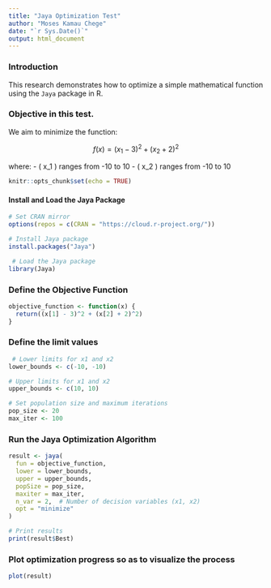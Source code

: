 ```yaml
---
title: "Jaya Optimization Test"
author: "Moses Kamau Chege"
date: "`r Sys.Date()`"
output: html_document
---
```


### Introduction

This research demonstrates how to optimize a simple mathematical function using the `Jaya` package in R.

### Objective in this test.

We aim to minimize the function:

$$ f(x) = (x_1 - 3)^2 + (x_2 + 2)^2 $$

where:
- \( x_1 \) ranges from -10 to 10
- \( x_2 \) ranges from -10 to 10

```r
knitr::opts_chunk$set(echo = TRUE)
```

#### Install and Load the Jaya Package

```r
# Set CRAN mirror
options(repos = c(CRAN = "https://cloud.r-project.org/"))

# Install Jaya package
install.packages("Jaya")

```
```r
 # Load the Jaya package
library(Jaya) 
```


### Define the Objective Function

```r
objective_function <- function(x) {
  return((x[1] - 3)^2 + (x[2] + 2)^2)
}
```

### Define the limit values

```r
 # Lower limits for x1 and x2
lower_bounds <- c(-10, -10) 

# Upper limits for x1 and x2
upper_bounds <- c(10, 10)   

# Set population size and maximum iterations
pop_size <- 20
max_iter <- 100
```

### Run the Jaya Optimization Algorithm

```r
result <- jaya(
  fun = objective_function,
  lower = lower_bounds,
  upper = upper_bounds,
  popSize = pop_size,
  maxiter = max_iter,
  n_var = 2,  # Number of decision variables (x1, x2)
  opt = "minimize"
)

# Print results
print(result$Best)
```

### Plot optimization progress so as to visualize the process

```r
plot(result)
```

